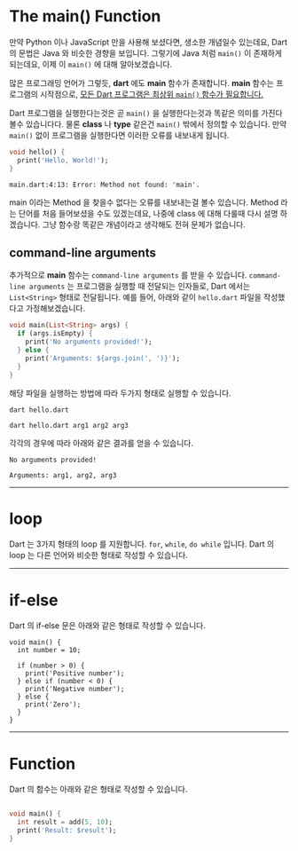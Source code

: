 # The main() Function

만약 Python 이나 JavaScript 만을 사용해 보셨다면, 생소한 개념일수 있는데요, Dart 의 문법은 Java 와 비슷한 경향을 보입니다. 그렇기에 Java 처럼 `main()` 이 존재하게 되는데요, 이제 이 `main()` 에 대해 알아보겠습니다.

많은 프로그래밍 언어가 그렇듯, **dart** 에도 **main** 함수가 존재합니다. **main** 함수는 프로그램의 시작점으로, <U>모든 Dart 프로그램은 최상위 `main()` 함수가 필요합니다.</U>

Dart 프로그램을 실행한다는것은 곧 `main()` 을 실행한다는것과 똑같은 의미를 가진다 볼수 있습니다다. 물론 **class** 나 **type** 같은건 `main()` 밖에서 정의할 수 있습니다. 만약 `main()` 없이 프로그램을 실행한다면 이러한 오류를 내보내게 됩니다.

```dart:main.dart
void hello() {
  print('Hello, World!');
}
```

```bash:result
main.dart:4:13: Error: Method not found: 'main'.
```

main 이라는 Method 을 찾을수 없다는 오류를 내보내는걸 볼수 있습니다. Method 라는 단어를 처음 들어보셨을 수도 있겠는데요, 나중에 class 에 대해 다룰때 다시 설명 하겠습니다. 그냥 함수랑 똑같은 개념이라고 생각해도 전혀 문제가 없습니다.

## command-line arguments

추가적으로 **main** 함수는 `command-line arguments` 를 받을 수 있습니다. `command-line arguments` 는 프로그램을 실행할 때 전달되는 인자들로, Dart 에서는 `List<String>` 형태로 전달됩니다. 예를 들어, 아래와 같이 `hello.dart` 파일을 작성했다고 가정해보겠습니다.

```dart:main.dart
void main(List<String> args) {
  if (args.isEmpty) {
    print('No arguments provided!');
  } else {
    print('Arguments: ${args.join(', ')}');
  }
}
```

해당 파일을 실행하는 방법에 따라 두가지 형태로 실행할 수 있습니다.

```bash:command1
dart hello.dart
```

```bash:command2
dart hello.dart arg1 arg2 arg3
```

각각의 경우에 따라 아래와 같은 결과를 얻을 수 있습니다.

```bash:command1's-result
No arguments provided!
```

```bash:command2's-result
Arguments: arg1, arg2, arg3
```

***

# loop

Dart 는 3가지 형태의 loop 를 지원합니다. `for`, `while`, `do while` 입니다. Dart 의 loop 는 다른 언어와 비슷한 형태로 작성할 수 있습니다.



***

# if-else

Dart 의 if-else 문은 아래와 같은 형태로 작성할 수 있습니다.

```title=dart dart
void main() {
  int number = 10;

  if (number > 0) {
    print('Positive number');
  } else if (number < 0) {
    print('Negative number');
  } else {
    print('Zero');
  }
}
```

***

# Function

Dart 의 함수는 아래와 같은 형태로 작성할 수 있습니다.

```dart

void main() {
  int result = add(5, 10);
  print('Result: $result');
}

